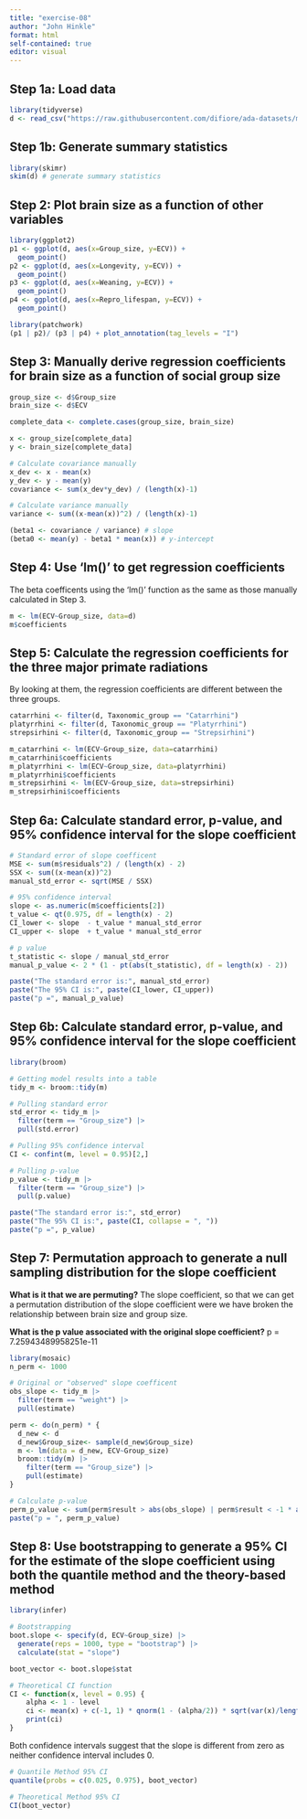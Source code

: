 ```yaml
---
title: "exercise-08"
author: "John Hinkle"
format: html
self-contained: true
editor: visual
---
```


## Step 1a: Load data

```r
library(tidyverse)
d <- read_csv("https://raw.githubusercontent.com/difiore/ada-datasets/main/Street_et_al_2017.csv")
```

## Step 1b: Generate summary statistics

```r
library(skimr)
skim(d) # generate summary statistics
```

## Step 2: Plot brain size as a function of other variables

```r
library(ggplot2)
p1 <- ggplot(d, aes(x=Group_size, y=ECV)) +
  geom_point()
p2 <- ggplot(d, aes(x=Longevity, y=ECV)) +
  geom_point()
p3 <- ggplot(d, aes(x=Weaning, y=ECV)) +
  geom_point()
p4 <- ggplot(d, aes(x=Repro_lifespan, y=ECV)) +
  geom_point()

library(patchwork)
(p1 | p2)/ (p3 | p4) + plot_annotation(tag_levels = "I")
```

## Step 3: Manually derive regression coefficients for brain size as a function of social group size

```r
group_size <- d$Group_size
brain_size <- d$ECV

complete_data <- complete.cases(group_size, brain_size)

x <- group_size[complete_data]
y <- brain_size[complete_data]

# Calculate covariance manually
x_dev <- x - mean(x)
y_dev <- y - mean(y)
covariance <- sum(x_dev*y_dev) / (length(x)-1)

# Calculate variance manually 
variance <- sum((x-mean(x))^2) / (length(x)-1)

(beta1 <- covariance / variance) # slope
(beta0 <- mean(y) - beta1 * mean(x)) # y-intercept
```

## Step 4: Use 'lm()' to get regression coefficients

The beta coefficents using the 'lm()' function as the same as those manually calculated in Step 3.

```r
m <- lm(ECV~Group_size, data=d)
m$coefficients
```

## Step 5: Calculate the regression coefficients for the three major primate radiations

By looking at them, the regression coefficients are different between the three groups.

```r
catarrhini <- filter(d, Taxonomic_group == "Catarrhini")
platyrrhini <- filter(d, Taxonomic_group == "Platyrrhini")
strepsirhini <- filter(d, Taxonomic_group == "Strepsirhini")

m_catarrhini <- lm(ECV~Group_size, data=catarrhini)
m_catarrhini$coefficients
m_platyrrhini <- lm(ECV~Group_size, data=platyrrhini)
m_platyrrhini$coefficients
m_strepsirhini <- lm(ECV~Group_size, data=strepsirhini)
m_strepsirhini$coefficients
```

## Step 6a: Calculate standard error, p-value, and 95% confidence interval for the slope coefficient

```r
# Standard error of slope coefficent
MSE <- sum(m$residuals^2) / (length(x) - 2)
SSX <- sum((x-mean(x))^2)
manual_std_error <- sqrt(MSE / SSX)

# 95% confidence interval
slope <- as.numeric(m$coefficients[2])
t_value <- qt(0.975, df = length(x) - 2)
CI_lower <- slope  - t_value * manual_std_error
CI_upper <- slope  + t_value * manual_std_error

# p value
t_statistic <- slope / manual_std_error
manual_p_value <- 2 * (1 - pt(abs(t_statistic), df = length(x) - 2))

paste("The standard error is:", manual_std_error)
paste("The 95% CI is:", paste(CI_lower, CI_upper))
paste("p =", manual_p_value)
```

## Step 6b: Calculate standard error, p-value, and 95% confidence interval for the slope coefficient

```r
library(broom)

# Getting model results into a table
tidy_m <- broom::tidy(m)

# Pulling standard error
std_error <- tidy_m |>
  filter(term == "Group_size") |>
  pull(std.error)

# Pulling 95% confidence interval
CI <- confint(m, level = 0.95)[2,]

# Pulling p-value
p_value <- tidy_m |>
  filter(term == "Group_size") |>
  pull(p.value)

paste("The standard error is:", std_error)
paste("The 95% CI is:", paste(CI, collapse = ", "))
paste("p =", p_value)
```

## Step 7: Permutation approach to generate a null sampling distribution for the slope coefficient

**What is it that we are permuting?** The slope coefficient, so that we can get a permutation distribution of the slope coefficient were we have broken the relationship between brain size and group size.

**What is the p value associated with the original slope coefficient?** p = 7.25943489958251e-11

```r
library(mosaic)
n_perm <- 1000

# Original or "observed" slope coefficent
obs_slope <- tidy_m |>
  filter(term == "weight") |>
  pull(estimate)

perm <- do(n_perm) * {
  d_new <- d
  d_new$Group_size<- sample(d_new$Group_size)
  m <- lm(data = d_new, ECV~Group_size)
  broom::tidy(m) |>
    filter(term == "Group_size") |>
    pull(estimate)
}

# Calculate p-value
perm_p_value <- sum(perm$result > abs(obs_slope) | perm$result < -1 * abs(obs_slope))/n_perm
paste("p = ", perm_p_value)
```

## Step 8: Use bootstrapping to generate a 95% CI for the estimate of the slope coefficient using both the quantile method and the theory-based method

```r
library(infer)

# Bootstrapping
boot.slope <- specify(d, ECV~Group_size) |>
  generate(reps = 1000, type = "bootstrap") |>
  calculate(stat = "slope")

boot_vector <- boot.slope$stat

# Theoretical CI function
CI <- function(x, level = 0.95) {
    alpha <- 1 - level
    ci <- mean(x) + c(-1, 1) * qnorm(1 - (alpha/2)) * sqrt(var(x)/length(x))
    print(ci)
}
```

Both confidence intervals suggest that the slope is different from zero as neither confidence interval includes 0.

```r
# Quantile Method 95% CI
quantile(probs = c(0.025, 0.975), boot_vector)

# Theoretical Method 95% CI
CI(boot_vector) 
```
